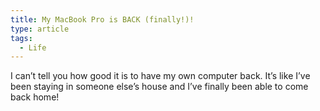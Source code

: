 ```yaml
---
title: My MacBook Pro is BACK (finally!)!
type: article
tags:
  - Life
---
```


I can’t tell you how good it is to have my own computer back. It’s like I’ve been staying in someone else’s house and I’ve finally been able to come back home!
